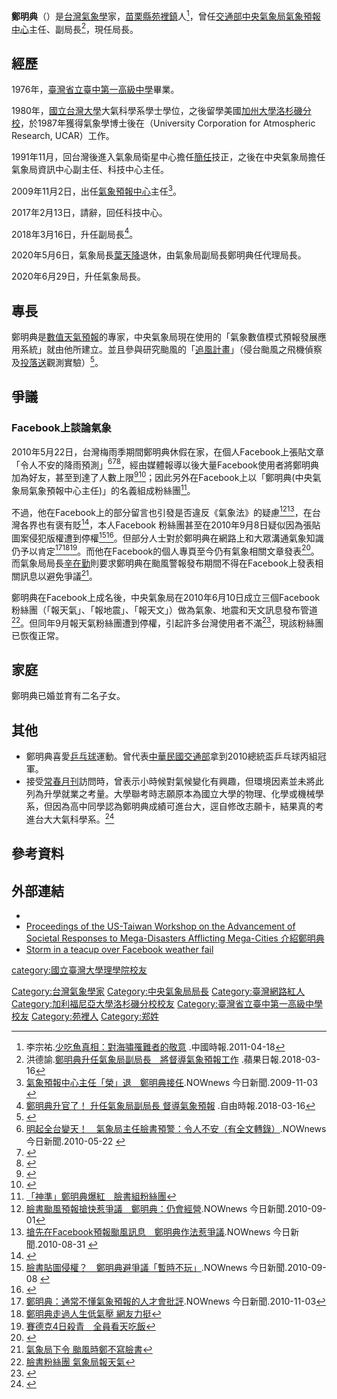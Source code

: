 {{Infobox_Scientist
| name = 鄭明典<br>Ming-Dean Cheng
| image = Ming-Dean Cheng 20110703.jpg 
| caption = 在[[中央氣象局|中央氣象局]]局慶活動中演講的鄭明典，2011年
| birth_date = {{birth date and age|1958|6|5}}
| birth_place = {{TWN}}[[苗栗縣|苗栗縣]][[苑裡鎮|苑裡鎮]]
| death_date = 
| death_place = 
| residence = 
| nationality = {{ROC}}
| field = 氣象學家
| work_institution = [[美國大氣科學大學聯盟|美國大氣科學大學聯盟]]<br>中央氣象局衛星中心簡任技正<br>氣象局資訊中心副主任<br>氣象局科技中心主任<br>氣象局[[氣象預報中心|氣象預報中心]]主任<br>氣象局副局長 <br>氣象局代理局長<br>氣象局局長
| alma_mater = [[臺灣省立臺中第一高級中學|臺灣省立臺中第一高級中學]]<br>[[國立台灣大學|國立台灣大學]]大氣科學系學士<br>[[加州大學洛杉磯分校|加州大學洛杉磯分校]]氣象學博士
| doctoral_advisor = [[柳井迪雄|柳井迪雄]]
| doctoral_students = 
| known_for = [[天氣數值預測|數值天氣預報]]
| prizes = 
| religion = 
| footnotes =  
}}
{{Infobox_officeholder
| name = 鄭明典
| order1= {{ROC}}[[交通部中央氣象局|交通部中央氣象局]]局长
|predecessor1= 叶天降
|successor1= 
|term_start1=2020年6月30日<br /><span style="font-size:smaller;">2020年5月6日－2020年6月29日代理</span>
|term_end1=
|1blankname1 = 交通部部长
|1namedata1 = [[林佳龍|林佳龍]]{{to}}[[王國材|王國材]]
}}

'''鄭明典'''（{{Bd|1958年|6月5日||||catIdx=C鄭}}）是[[台灣|台灣]][[氣象學|氣象學]]家，[[苗栗縣|苗栗縣]][[苑裡鎮|苑裡鎮]]人<ref>李宗祐.[http://tw.news.yahoo.com/%E5%B0%91%E5%90%83%E9%AD%9A%E7%9C%9F%E7%9B%B8-%E5%B0%8D%E6%B5%B7%E5%98%AF%E7%BD%B9%E9%9B%A3%E8%80%85%E7%9A%84%E6%95%AC%E6%84%8F-20110417-121134-692.html 少吃魚真相：對海嘯罹難者的敬意] {{Wayback|url=http://tw.news.yahoo.com/%E5%B0%91%E5%90%83%E9%AD%9A%E7%9C%9F%E7%9B%B8-%E5%B0%8D%E6%B5%B7%E5%98%AF%E7%BD%B9%E9%9B%A3%E8%80%85%E7%9A%84%E6%95%AC%E6%84%8F-20110417-121134-692.html |date=20140302013207 }}.中國時報.2011-04-18</ref>，曾任[[交通部中央氣象局|交通部中央氣象局]][[氣象預報中心|氣象預報中心]]主任、副局長<ref>洪德諭.[https://tw.appledaily.com/new/realtime/20180316/1316153/ 鄭明典升任氣象局副局長　將督導氣象預報工作] {{Wayback|url=https://tw.appledaily.com/new/realtime/20180316/1316153/ |date=20180605205747 }}.蘋果日報.2018-03-16</ref>，現任局長。

==經歷==
1976年，[[臺灣省立臺中第一高級中學|臺灣省立臺中第一高級中學]]畢業。

1980年，[[國立台灣大學|國立台灣大學]]大氣科學系學士學位，之後留學美國[[加州大學洛杉磯分校|加州大學洛杉磯分校]]，於1987年獲得氣象學博士後在{{link-en|美國大氣科學大學聯盟|University Corporation for Atmospheric Research}}（University Corporation for Atmospheric Research, UCAR）工作。

1991年11月，回台灣後進入氣象局衛星中心擔任[[簡任|簡任]]技正，之後在中央氣象局擔任氣象局資訊中心副主任、科技中心主任。

2009年11月2日，出任[[氣象預報中心|氣象預報中心]]主任<ref>[http://www.nownews.com/2009/11/03/11490-2527711.htm 氣象預報中心主任「榮」退　鄭明典接任].NOWnews 今日新聞.2009-11-03 {{Wayback|url=http://www.nownews.com/2009/11/03/11490-2527711.htm |date=20130101043024 }}</ref>。

2017年2月13日，請辭，回任科技中心。

2018年3月16日，升任副局長<ref>[http://news.ltn.com.tw/news/life/breakingnews/2367483 鄭明典升官了！ 升任氣象局副局長 督導氣象預報] {{Wayback|url=http://news.ltn.com.tw/news/life/breakingnews/2367483 |date=20180318120720 }}.自由時報.2018-03-16</ref>。

2020年5月6日，氣象局長[[葉天降|葉天降]]退休，由氣象局副局長鄭明典任代理局長。

2020年6月29日，升任氣象局長。

==專長==
鄭明典是[[天氣數值預測|數值天氣預報]]的專家，中央氣象局現在使用的「氣象數值模式預報發展應用系統」就由他所建立。並且參與研究颱風的「[[追風計畫|追風計畫]]」（侵台颱風之飛機偵察及[[投落送|投落送]]觀測實驗）<ref>{{Cite web |url=http://typhoon.as.ntu.edu.tw/DOTSTAR/tw/intro/rteam.php |title=追風計劃團隊 |accessdate=2011-01-09 |archive-date=2014-04-09 |archive-url=https://web.archive.org/web/20140409080045/http://typhoon.as.ntu.edu.tw/DOTSTAR/tw/intro/rteam.php |dead-url=no }}</ref>。

==爭議==
===Facebook上談論氣象===
2010年5月22日，台灣梅雨季期間鄭明典休假在家，在個人Facebook上張貼文章「令人不安的降雨預測」<ref>[http://www.nownews.com/2010/05/22/91-2606075.htm#ixzz1AXvZbBr0 明起全台變天！　氣象局主任臉書預警：令人不安（有全文轉錄）].NOWnews 今日新聞.2010-05-22 {{Wayback|url=http://www.nownews.com/2010/05/22/91-2606075.htm#ixzz1AXvZbBr0 |date=20100525065603 }}</ref><ref>{{Cite web |url=http://tw.nextmedia.com/applenews/article/art_id/32533632/IssueID/20100523 |title=「令人不安大豪雨」  鋒面今報到 氣象預報主任「臉書」示警 |date=2010-05-23|work=蘋果日報 |access-date=2011-01-09 |archive-url=https://web.archive.org/web/20100525113450/http://tw.nextmedia.com/applenews/article/art_id/32533632/IssueID/20100523 |archive-date=2010-05-25 |dead-url=yes }}</ref><ref>{{Cite web |url=http://tw.nextmedia.com/applenews/article/art_id/32533642/IssueID/20100523 |title=救災單位困擾 「到底聽誰的」 |date=2010-05-23|work=蘋果日報 |access-date=2011-01-10 |archive-url=https://web.archive.org/web/20100527073844/http://tw.nextmedia.com/applenews/article/art_id/32533642/IssueID/20100523 |archive-date=2010-05-27 |dead-url=yes }}</ref>，經由媒體報導以後大量Facebook使用者將鄭明典加為好友，甚至到達了人數上限<ref>{{Cite web |url=http://www.tvbs.com.tw/news/news_list.asp?no=yu20100524120451 |title=預測「神準」　臉書人氣增2.5倍、破表！ |accessdate=2011-01-09 |archive-date=2019-06-14 |archive-url=https://web.archive.org/web/20190614041456/https://www.tvbs.com.tw/news/news_list.asp?no=yu20100524120451 |dead-url=yes }}</ref><ref>{{Cite web |url=http://tw.nextmedia.com/applenews/article/art_id/32535260/IssueID/20100524 |title=氣象預報主任臉書暴紅 |date=2010-05-24|work=蘋果日報 |access-date=2011-01-09 |archive-url=https://web.archive.org/web/20100526023705/http://tw.nextmedia.com/applenews/article/art_id/32535260/IssueID/20100524 |archive-date=2010-05-26 |dead-url=yes }}</ref>；因此另外在Facebook上以「鄭明典(中央氣象局氣象預報中心主任)」的名義組成粉絲團<ref>[http://times.hinet.net/times/article.do?newsid=3147518&option=recreation&isGraphArticle=true 「神準」鄭明典爆紅　臉書組粉絲團]{{Dead link|date=2019年11月 |bot=InternetArchiveBot |fix-attempted=yes }}</ref>。

不過，他在Facebook上的部分留言也引發是否違反《氣象法》的疑慮<ref>[http://www.nownews.com/2010/09/01/11490-2642407.htm 臉書颱風預報搶快惹爭議　鄭明典：仍會經營].NOWnews 今日新聞.2010-09-01{{dead link}}</ref><ref>[http://www.nownews.com/2010/08/31/11490-2641966.htm 搶先在Facebook預報颱風訊息　鄭明典作法惹爭議].NOWnews 今日新聞.2010-08-31 {{Wayback|url=http://www.nownews.com/2010/08/31/11490-2641966.htm |date=20100903155223 }}</ref>，在台灣各界也有褒有貶<ref>{{Cite web |url=http://www.libertytimes.com.tw/2010/new/nov/4/today-life16.htm |title=鄭明典臉書爭議/立委有褒有貶 學者認應審慎 |accessdate=2011-01-09 |archive-date=2010-11-07 |archive-url=https://web.archive.org/web/20101107213322/http://www.libertytimes.com.tw/2010/new/nov/4/today-life16.htm |dead-url=yes }}</ref>，本人Facebook 粉絲團甚至在2010年9月8日疑似因為張貼圖案侵犯版權遭到停權<ref>[http://www.nownews.com/2010/09/08/11490-2644409.htm 臉書貼圖侵權？　鄭明典避爭議「暫時不玩」].NOWnews 今日新聞.2010-09-08 {{Wayback|url=http://www.nownews.com/2010/09/08/11490-2644409.htm |date=20100914191325 }}</ref><ref>{{Cite web |url=http://tw.nextmedia.com/applenews/article/art_id/32796807/IssueID/20100908 |title=氣象預報主任 臉書關了 |date=2010-09-08|work=蘋果日報 |access-date=2011-01-09 |archive-url=https://web.archive.org/web/20101111114238/http://tw.nextmedia.com/applenews/article/art_id/32796807/IssueID/20100908 |archive-date=2010-11-11 |dead-url=yes }}</ref>。但部分人士對於鄭明典在網路上和大眾溝通氣象知識仍予以肯定<ref>[http://www.nownews.com/2010/11/03/11490-2660835.htm 鄭明典：通常不懂氣象預報的人才會批評].NOWnews 今日新聞.2010-11-03{{dead link}}</ref><ref>[http://life.chinatimes.com/2009Cti/Channel/Life/life-article/0,5047,11051801+112010090300083,00.html 鄭明典走過人生低氣壓 網友力挺]{{dead link|date=2018年4月 |bot=InternetArchiveBot |fix-attempted=yes }}</ref><ref>[http://news.chinatimes.com/2009Cti/Channel/Showbiz/showbiz-news-cnt/0,5020,130511+132010090201270,00.html 賽德克4日殺青　全員看天吃飯]{{dead link|date=2018年4月 |bot=InternetArchiveBot |fix-attempted=yes }}</ref>。而他在Facebook的個人專頁至今仍有氣象相關文章發表<ref>{{Cite web |url=http://www.tvbs.com.tw/news/news_list.asp?no=chen198720101008004206 |title=鄭明典重回「臉書」　解釋寒潮現象 |accessdate=2011-01-09 |archive-date=2019-06-14 |archive-url=https://web.archive.org/web/20190614041457/https://www.tvbs.com.tw/news/news_list.asp?no=chen198720101008004206 |dead-url=yes }}</ref>。而氣象局局長[[辛在勤|辛在勤]]則要求鄭明典在颱風警報發布期間不得在Facebook上發表相關訊息以避免爭議<ref>[http://news.chinatimes.com/LifeContent/1401/20100903000710.html 氣象局下令 颱風時鄭不寫臉書]{{dead link|date=2018年4月 |bot=InternetArchiveBot |fix-attempted=yes }}</ref>。

鄭明典在Facebook上成名後，中央氣象局在2010年6月10日成立三個Facebook粉絲團（「報天氣」、「報地震」、「報天文」）做為氣象、地震和天文訊息發布管道<ref>[http://www.cn.epochtimes.com/b5/10/6/11/n2935269.htm 臉書粉絲團 氣象局報天氣]{{dead link|date=2018年4月 |bot=InternetArchiveBot |fix-attempted=yes }}</ref>。但同年9月報天氣粉絲團遭到停權，引起許多台灣使用者不滿<ref>{{Cite web |url=http://www.libertytimes.com.tw/2010/new/sep/30/today-life9.htm |title=氣象局粉絲團報天氣 再遭臉書封鎖 |accessdate=2011-01-10 |archive-date=2010-12-03 |archive-url=https://web.archive.org/web/20101203113457/http://www.libertytimes.com.tw/2010/new/sep/30/today-life9.htm |dead-url=yes }}</ref>，現該粉絲團已恢復正常。

==家庭==
鄭明典已婚並育有二名子女。

==其他==
* 鄭明典喜愛[[乒乓球|乒乓球]]運動。曾代表[[中華民國交通部|中華民國交通部]]拿到2010總統盃乒乓球丙組冠軍。
* 接受[[常春月刊|常春月刊]]訪問時，曾表示小時候對氣候變化有興趣，但環境因素並未將此列為升學就業之考量。大學聯考時志願原本為國立大學的物理、化學或機械學系，但因為高中同學認為鄭明典成績可進台大，逕自修改志願卡，結果真的考進台大大氣科學系。<ref>{{cite web |author1=鍾碧芳 |title=中央氣象局局長鄭明典 高情商，無可救藥的樂天派 |url=https://www.ttvc.com.tw/%E4%B8%AD%E5%A4%AE%E6%B0%A3%E8%B1%A1%E5%B1%80%E4%BB%A3%E7%90%86%E5%B1%80%E9%95%B7%E9%84%AD%E6%98%8E%E5%85%B8-%E9%AB%98%E6%83%85%E5%95%86-%E7%84%A1%E5%8F%AF%E6%95%91%E8%97%A5%E7%9A%84%E6%A8%82%E5%A4%A9%E6%B4%BE-a-6838.html |website=常春月刊 |accessdate=2020-07-02 |archive-date=2020-07-02 |archive-url=https://web.archive.org/web/20200702142919/https://www.ttvc.com.tw/%E4%B8%AD%E5%A4%AE%E6%B0%A3%E8%B1%A1%E5%B1%80%E4%BB%A3%E7%90%86%E5%B1%80%E9%95%B7%E9%84%AD%E6%98%8E%E5%85%B8-%E9%AB%98%E6%83%85%E5%95%86-%E7%84%A1%E5%8F%AF%E6%95%91%E8%97%A5%E7%9A%84%E6%A8%82%E5%A4%A9%E6%B4%BE-a-6838.html |dead-url=no }}</ref>

==參考資料==
{{reflist|2}}

==外部連結==
{{Commonscat|Ming-Dean Cheng}}
* {{facebook|mdc.cwb|鄭明典}}
* [http://conf.ncree.org.tw/Proceedings/0-I0990506/06%20Concurrent%20Working%20Group%20Discussions/Bio%20&%20Position%20Papers/Cheng%20Ming-Dean.pdf Proceedings of the US-Taiwan Workshop on the Advancement of Societal Responses to Mega-Disasters Afflicting Mega-Cities 介紹鄭明典] {{Wayback|url=http://conf.ncree.org.tw/Proceedings/0-I0990506/06%20Concurrent%20Working%20Group%20Discussions/Bio%20%26%20Position%20Papers/Cheng%20Ming-Dean.pdf |date=20160304082133 }} 
* [https://web.archive.org/web/20100918014627/http://www.techeye.net/internet/storm-in-a-teacup-over-facebook-weather-fail Storm in a teacup over Facebook weather fail]

{{台灣次文化}}
{{DEFAULTSORT:Zheng鄭}}
[[Category:台灣氣象學家|Category:台灣氣象學家]]
[[Category:中央氣象局局長|Category:中央氣象局局長]]
[[Category:臺灣網路紅人|Category:臺灣網路紅人]]
[[Category:加利福尼亞大學洛杉磯分校校友|Category:加利福尼亞大學洛杉磯分校校友]]
[[category:國立臺灣大學理學院校友|category:國立臺灣大學理學院校友]]
[[Category:臺灣省立臺中第一高級中學校友|Category:臺灣省立臺中第一高級中學校友]]
[[Category:苑裡人|Category:苑裡人]]
[[Category:郑姓|Category:郑姓]]